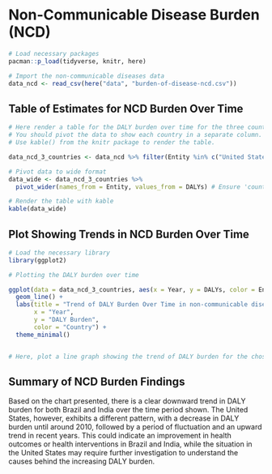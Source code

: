 # Non-Communicable Disease Burden (NCD)

```r
# Load necessary packages
pacman::p_load(tidyverse, knitr, here)

# Import the non-communicable diseases data
data_ncd <- read_csv(here("data", "burden-of-disease-ncd.csv"))
```

## Table of Estimates for NCD Burden Over Time

```r
# Here render a table for the DALY burden over time for the three countries 
# You should pivot the data to show each country in a separate column.
# Use kable() from the knitr package to render the table.

data_ncd_3_countries <- data_ncd %>% filter(Entity %in% c("United States", "India", "Brazil")) %>% rename("DALYs" = "DALYs (Disability-Adjusted Life Years) - Non-communicable diseases - Sex: Both - Age: Age-standardized (Rate)") %>% select(Entity, Year, DALYs)

# Pivot data to wide format
data_wide <- data_ncd_3_countries %>%
  pivot_wider(names_from = Entity, values_from = DALYs) # Ensure 'country' and 'DALY' match your column names

# Render the table with kable
kable(data_wide)
```

## Plot Showing Trends in NCD Burden Over Time 

```r
# Load the necessary library
library(ggplot2)

# Plotting the DALY burden over time

ggplot(data = data_ncd_3_countries, aes(x = Year, y = DALYs, color = Entity)) + 
  geom_line() +
  labs(title = "Trend of DALY Burden Over Time in non-communicable diseases",
       x = "Year",
       y = "DALY Burden",
       color = "Country") +
  theme_minimal()


# Here, plot a line graph showing the trend of DALY burden for the chosen countries over time. You can use ggplot2 to create this plot. Each country's line should be a different color.
```

## Summary of NCD Burden Findings

Based on the chart presented, there is a clear downward trend in DALY burden for both Brazil and India over the time period shown. The United States, however, exhibits a different pattern, with a decrease in DALY burden until around 2010, followed by a period of fluctuation and an upward trend in recent years. This could indicate an improvement in health outcomes or health interventions in Brazil and India, while the situation in the United States may require further investigation to understand the causes behind the increasing DALY burden.

